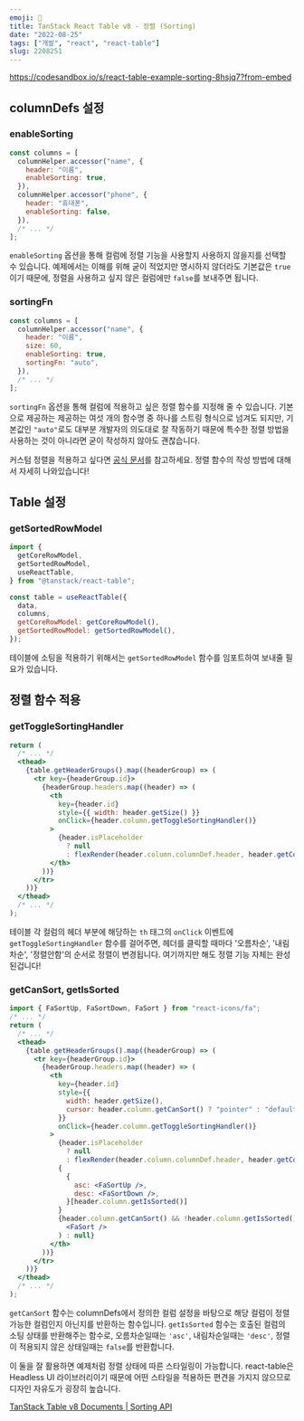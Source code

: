 ```yaml
---
emoji: 🌂
title: TanStack React Table v8 - 정렬 (Sorting)
date: "2022-08-25"
tags: ["개발", "react", "react-table"]
slug: 2208251
---
```


https://codesandbox.io/s/react-table-example-sorting-8hsjq7?from-embed

## columnDefs 설정

### enableSorting

```jsx
const columns = [
  columnHelper.accessor("name", {
    header: "이름",
    enableSorting: true,
  }),
  columnHelper.accessor("phone", {
    header: "휴대폰",
    enableSorting: false,
  }),
  /* ... */
];
```

`enableSorting` 옵션을 통해 컬럼에 정렬 기능을 사용할지 사용하지 않을지를 선택할 수 있습니다. 예제에서는 이해를 위해 굳이 적었지만 명시하지 않더라도 기본값은 `true`이기 때문에, 정렬을 사용하고 싶지 않은 컬럼에만 `false`를 보내주면 됩니다.

### sortingFn

```jsx
const columns = [
  columnHelper.accessor("name", {
    header: "이름",
    size: 60,
    enableSorting: true,
    sortingFn: "auto",
  }),
  /* ... */
];
```

`sortingFn` 옵션을 통해 컬럼에 적용하고 싶은 정렬 함수를 지정해 줄 수 있습니다. 기본으로 제공하는 제공하는 여섯 개의 함수명 중 하나를 스트링 형식으로 넘겨도 되지만, 기본값인 `"auto"`로도 대부분 개발자의 의도대로 잘 작동하기 때문에 특수한 정렬 방법을 사용하는 것이 아니라면 굳이 작성하지 않아도 괜찮습니다.

커스텀 정렬을 적용하고 싶다면 [공식 문서](https://tanstack.com/table/v8/docs/api/features/sorting#sorting-functions)를 참고하세요. 정렬 함수의 작성 방법에 대해서 자세히 나와있습니다!

## Table 설정

### getSortedRowModel

```jsx
import {
  getCoreRowModel,
  getSortedRowModel,
  useReactTable,
} from "@tanstack/react-table";

const table = useReactTable({
  data,
  columns,
  getCoreRowModel: getCoreRowModel(),
  getSortedRowModel: getSortedRowModel(),
});
```

테이블에 소팅을 적용하기 위해서는 `getSortedRowModel` 함수를 임포트하여 보내줄 필요가 있습니다.

## 정렬 함수 적용

### getToggleSortingHandler

```jsx
return (
  /* ... */
  <thead>
    {table.getHeaderGroups().map((headerGroup) => (
      <tr key={headerGroup.id}>
        {headerGroup.headers.map((header) => (
          <th
            key={header.id}
            style={{ width: header.getSize() }}
            onClick={header.column.getToggleSortingHandler()}
          >
            {header.isPlaceholder
              ? null
              : flexRender(header.column.columnDef.header, header.getContext())}
          </th>
        ))}
      </tr>
    ))}
  </thead>
  /* ... */
);
```

테이블 각 컬럼의 헤더 부분에 해당하는 `th` 태그의 `onClick` 이벤트에 `getToggleSortingHandler` 함수를 걸어주면, 헤더를 클릭할 때마다 '오름차순', '내림차순', '정렬안함'의 순서로 정렬이 변경됩니다. 여기까지만 해도 정렬 기능 자체는 완성된겁니다!

### getCanSort, getIsSorted

```jsx
import { FaSortUp, FaSortDown, FaSort } from "react-icons/fa";
/* ... */
return (
  /* ... */
  <thead>
    {table.getHeaderGroups().map((headerGroup) => (
      <tr key={headerGroup.id}>
        {headerGroup.headers.map((header) => (
          <th
            key={header.id}
            style={{
              width: header.getSize(),
              cursor: header.column.getCanSort() ? "pointer" : "default",
            }}
            onClick={header.column.getToggleSortingHandler()}
          >
            {header.isPlaceholder
              ? null
              : flexRender(header.column.columnDef.header, header.getContext())}
            {
              {
                asc: <FaSortUp />,
                desc: <FaSortDown />,
              }[header.column.getIsSorted()]
            }
            {header.column.getCanSort() && !header.column.getIsSorted() ? (
              <FaSort />
            ) : null}
          </th>
        ))}
      </tr>
    ))}
  </thead>
  /* ... */
);
```

`getCanSort` 함수는 columnDefs에서 정의한 컬럼 설정을 바탕으로 해당 컬럼이 정렬 가능한 컬럼인지 아닌지를 반환하는 함수입니다. `getIsSorted` 함수는 호출된 컬럼의 소팅 상태를 반환해주는 함수로, 오름차순일때는 `'asc'`, 내림차순일때는 `'desc'`, 정렬이 적용되지 않은 상태일때는 `false`를 반환합니다.

이 둘을 잘 활용하면 예제처럼 정렬 상태에 따른 스타일링이 가능합니다. react-table은 Headless UI 라이브러리이기 때문에 어떤 스타일을 적용하든 편견을 가지지 않으므로 디자인 자유도가 굉장히 높습니다.

[TanStack Table v8 Documents | Sorting API](https://tanstack.com/table/v8/docs/api/features/sorting)
